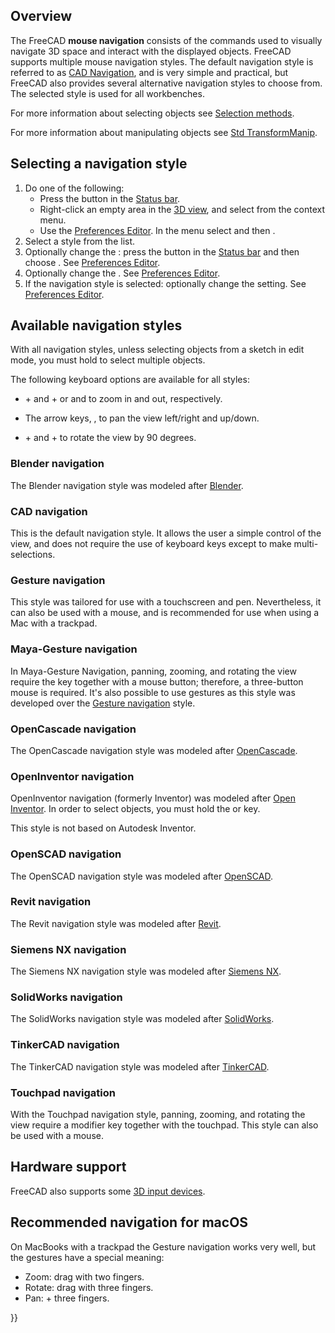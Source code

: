 <languages/>
<translate>

<!--T:59-->
{{Docnav
|[[Getting_started|Getting started]]
|[[Selection_methods|Selection methods]]
}}

</translate>
{{TOCright}}
<translate>

==Overview== <!--T:60-->

<!--T:1-->
The FreeCAD '''mouse navigation''' consists of the commands used to visually navigate 3D space and interact with the displayed objects. FreeCAD supports multiple mouse navigation styles. The default navigation style is referred to as [[#CAD_navigation|CAD Navigation]], and is very simple and practical, but FreeCAD also provides several alternative navigation styles to choose from. The selected style is used for all workbenches.

<!--T:79-->
For more information about selecting objects see [[Selection_methods|Selection methods]].

<!--T:80-->
For more information about manipulating objects see [[Std_TransformManip|Std TransformManip]].

== Selecting a navigation style == <!--T:61-->

<!--T:4-->
# Do one of the following:
#* Press the {{Button|[[File:NavigationCAD_dark.svg|16px]]}} button in the [[Status_bar|Status bar]].
#* Right-click an empty area in the [[3D_view|3D view]], and select {{MenuCommand|Navigation styles}} from the context menu.
#* Use the [[Preferences_Editor#Navigation|Preferences Editor]]. In the menu select {{MenuCommand|Edit → Preferences}} and then {{MenuCommand|Display → Navigation → 3D Navigation}}.
# Select a style from the list.
# Optionally change the {{MenuCommand|Orbit style}}: press the {{Button|[[File:NavigationCAD_dark.svg|16px]]}} button in the [[Status_bar|Status bar]] and then choose {{MenuCommand|Settings → Orbit style}}. See [[Preferences_Editor#Navigation|Preferences Editor]].
# Optionally change the {{MenuCommand|Rotation mode}}. See [[Preferences_Editor#Navigation|Preferences Editor]].
# If the {{MenuCommand|CAD}} navigation style is selected: optionally change the {{MenuCommand|Enable animation}} setting. See [[Preferences_Editor#Navigation|Preferences Editor]].

== Available navigation styles == <!--T:81-->

<!--T:87-->
With all navigation styles, unless selecting objects from a sketch in edit mode, you must hold {{KEY|Ctrl}} to select multiple objects.

<!--T:90-->
The following keyboard options are available for all styles:

<!--T:91-->
* {{KEY|Ctrl}} + {{ASCII|43}} and {{KEY|Ctrl}} + {{ASCII|22}} or {{KEY|PgUp}} and {{KEY|PgDn}} to zoom in and out, respectively.
* The arrow keys, {{ASCII|17}}{{ASCII|16}}{{ASCII|30}}{{ASCII|31}}, to pan the view left/right and up/down.
* {{KEY|Shift}} + {{ASCII|17}} and {{KEY|Shift}} + {{ASCII|16}} to rotate the view by 90 degrees.

=== Blender navigation === <!--T:7-->

<!--T:70-->
The Blender navigation style was modeled after [https://www.blender.org Blender].

<!--T:8-->
{{Blender Navigation
|Select_name=Select
|Zoom_name=Zoom
|Rotate_view_name=Rotate view
|Pan_name=Pan

<!--T:92-->
|Shift={{KEY|Shift}}

<!--T:93-->
|Select_text=Press the left mouse button over an object you want to select.

<!--T:94-->
|Zoom_text=Use the mouse wheel to zoom in and out.

<!--T:168-->
Clicking the middle mouse button re-centers the view on the location of the pointer.

<!--T:95-->
|Rotate_view_text=Hold the middle mouse button, then move the pointer.

<!--T:96-->
|Pan_text=Hold {{KEY|Shift}} and the middle mouse button, then move the pointer.

<!--T:97-->
Alternatively, hold both left and right mouse buttons, and then move the pointer.
}}

=== CAD navigation === <!--T:62-->

<!--T:5-->
This is the default navigation style. It allows the user a simple control of the view, and does not require the use of keyboard keys except to make multi-selections.

<!--T:32-->
{{CAD Navigation
|Select_name=Select
|Zoom_name=Zoom
|Rotate_view_name=Rotate view<br>First method
|Rotate_view_alt_name=Rotate view<br>Alternate method
|Pan_name=Pan

<!--T:98-->
|Ctrl={{KEY|Ctrl}}
|Shift={{KEY|Shift}}

<!--T:99-->
|Select_text=Press the left mouse button over an object you want to select.

<!--T:100-->
|Zoom_text=Use the mouse wheel to zoom in and out.

<!--T:101-->
Clicking the middle mouse button re-centers the view on the location of the pointer.

<!--T:102-->
|Rotate_view_text=Hold the middle mouse button, then press and hold the left mouse button, then move the pointer.

<!--T:35-->
If the buttons are released before you stop the mouse motion, the view continues spinning, if this is enabled.

<!--T:103-->
|Rotate_view_alt_text=Hold the middle mouse button, then press and hold the right mouse button, then move the pointer.

<!--T:37-->
With this method the middle mouse button may be released after the right mouse button is held pressed.

<!--T:38-->
Users who use the mouse with their right hand may find this method easier than the first method.

<!--T:104-->
|Pan_text=Hold the middle mouse button, then move the pointer.

<!--T:105-->
|Zoom_mode_text=Zoom mode: hold the {{KEY|Ctrl}} and {{KEY|Shift}} keys, press the right mouse button once, then move the pointer.

<!--T:106-->
|Rotate_view_mode_text=Rotate mode: hold the {{KEY|Shift}} key, press the right mouse button once, then move the pointer.

<!--T:107-->
|Pan_mode_text=Pan mode: hold the {{KEY|Ctrl}} key, press the right mouse button once, then move the pointer.
}}

=== Gesture navigation === <!--T:25-->

<!--T:73-->
This style was tailored for use with a touchscreen and pen. Nevertheless, it can also be used with a mouse, and is recommended for use when using a Mac with a trackpad.

<!--T:26-->
{{Gesture Navigation
|Select_name=Select
|Zoom_name=Zoom
|Rotate_view_name=Rotate view
|Pan_name=Pan
|Tilt_view_name=Tilt view

<!--T:108-->
|Select_text=Press the left mouse button over an object you want to select.

<!--T:109-->
|Zoom_text=Use the mouse wheel to zoom in and out.

<!--T:44-->
Clicking the middle mouse button re-centers the view on the location of the pointer. Alternatively, aim the pointer and press {{KEY|H}} on the keyboard.

<!--T:110-->
|Rotate_view_text=Hold the left mouse button, then move the pointer.
In [[Sketcher Workbench|Sketcher]] and other edit modes, this behavior is disabled. Hold {{KEY|Alt}} when pressing the mouse button to enter rotation mode.

<!--T:111-->
|Pan_text=Hold the right mouse button, then move the pointer.

<!--T:112-->
|Tilt_view_text=Hold both left and right mouse buttons, then move the pointer sideways.

<!--T:113-->
|Select_gesture_text=Tap to select.

<!--T:114-->
|Zoom_gesture_text=Drag two fingers (pinch) closer or farther apart.

<!--T:115-->
|Rotate_view_gesture_text=Drag with one finger to rotate.

<!--T:45-->
Hold {{KEY|Alt}} when in the [[Sketcher Workbench|Sketcher]].

<!--T:116-->
|Pan_gesture_text=Drag with two fingers.

<!--T:43-->
Alternatively, tap and hold, then drag. This simulates the pan with the right mouse button.

<!--T:117-->
|Tilt_view_gesture_text=Rotate the imaginary line formed by two touch points.

<!--T:46-->
This method is disabled by default. To enable, go to {{MenuCommand|Edit → Preferences → Display → Navigation}}, and uncheck the "Disable touchscreen tilt gesture" checkbox.
}}

=== Maya-Gesture navigation === <!--T:30-->

<!--T:71-->
In Maya-Gesture Navigation, panning, zooming, and rotating the view require the {{KEY|Alt}} key together with a mouse button; therefore, a three-button mouse is required. It's also possible to use gestures as this style was developed over the [[#Gesture_navigation|Gesture navigation]] style.

<!--T:31-->
{{MayaGesture Navigation
|Select_name=Select
|Zoom_name=Zoom
|Rotate_view_name=Rotate view
|Pan_name=Pan
|Tilt_view_name=Tilt view

<!--T:118-->
|Alt={{KEY|Alt}}

<!--T:119-->
|Select_text=Press the left mouse button over an object you want to select.

<!--T:120-->
|Zoom_text=Use the mouse wheel to zoom in and out.

<!--T:121-->
Alternatively, hold {{KEY|Alt}} and the right mouse button, then move the pointer.

<!--T:169-->
Clicking the middle mouse button re-centers the view on the location of the pointer. Alternatively, aim the pointer and press {{KEY|H}} on the keyboard.

<!--T:122-->
|Rotate_view_text=Hold {{KEY|Alt}} and the left mouse button, then move the pointer.

<!--T:123-->
|Pan_text=Hold {{KEY|Alt}} and the middle mouse button, then move the pointer.

<!--T:124-->
|Tilt_view_text=Hold {{KEY|Alt}} and both left and right mouse buttons, and then move the pointer sideways.
}}

=== OpenCascade navigation === <!--T:54-->

<!--T:74-->
The OpenCascade navigation style was modeled after [https://www.opencascade.com/ OpenCascade].

<!--T:56-->
{{OpenCascade Navigation
|Select_name=Select
|Zoom_name=Zoom
|Rotate_view_name=Rotate view
|Pan_name=Pan

<!--T:125-->
|Ctrl={{KEY|Ctrl}}

<!--T:126-->
|Select_text=Press the left mouse button over an object you want to select.

<!--T:127-->
|Zoom_text=Use the mouse wheel to zoom in and out.

<!--T:57-->
Alternatively, hold {{KEY|Ctrl}} and the left mouse button, then move the pointer.

<!--T:128-->
|Rotate_view_text=Hold the middle mouse button, then press and hold the right mouse button, then move the pointer.

<!--T:129-->
Alternatively, hold {{KEY|Ctrl}} and the right mouse button, then move the pointer.

<!--T:130-->
|Pan_text=Hold the middle mouse button, then move the pointer. It is possible to hold {{KEY|Ctrl}}.
}}

=== OpenInventor navigation === <!--T:63-->

<!--T:6-->
OpenInventor navigation (formerly Inventor) was modeled after [http://en.wikipedia.org/wiki/Open_Inventor Open Inventor]. In order to select objects, you must hold the {{KEY|Shift}} or {{KEY|Ctrl}} key.

<!--T:39-->
This style is not based on Autodesk Inventor.

<!--T:40-->
{{OpenInventor Navigation
|Select_name=Select
|Zoom_name=Zoom
|Rotate_view_name=Rotate view
|Pan_name=Pan

<!--T:131-->
|Shift={{KEY|Shift}}

<!--T:132-->
|Select_text=Hold {{KEY|Shift}}, then press the left mouse button over an object you want to select.

<!--T:86-->
Hold {{KEY|Ctrl}} instead to select multiple objects.

<!--T:133-->
|Zoom_text=Use the mouse wheel to zoom in and out.

<!--T:41-->
Alternatively, hold the middle mouse button, then press and hold the left mouse button, then move the pointer.

<!--T:170-->
Clicking the middle mouse button re-centers the view on the location of the pointer.

<!--T:134-->
|Rotate_view_text=Hold the left mouse button, then move the pointer.

<!--T:135-->
|Pan_text=Hold the middle mouse button, then move the pointer.
}}

=== OpenSCAD navigation === <!--T:75-->

<!--T:76-->
The OpenSCAD navigation style was modeled after [https://openscad.org/ OpenSCAD].

<!--T:78-->
{{OpenSCAD_Navigation
|Select_name=Select
|Zoom_name=Zoom
|Rotate_view_name=Rotate view
|Pan_name=Pan

<!--T:136-->
|Shift={{KEY|Shift}}

<!--T:137-->
|Select_text=Press the left mouse button over an object you want to select.

<!--T:88-->
{{VersionMinus|0.21}} Hold {{KEY|Ctrl}} and {{KEY|Shift}} when pressing the mouse button to drag an object in a sketch in edit mode.

<!--T:138-->
|Zoom_text=Use the mouse wheel to zoom in and out.

<!--T:139-->
Alternatively, hold the middle mouse button, then move the pointer.

<!--T:140-->
Or hold {{KEY|Shift}} and the right mouse button, then move the pointer.

<!--T:141-->
|Rotate_view_text=Hold the left mouse button, then move the pointer.

<!--T:89-->
Alternatively, and when a sketch is in edit mode, hold the middle mouse button, then press and hold the right mouse button, then move the pointer.

<!--T:142-->
|Pan_text=Hold the right mouse button, then move the pointer.
}}

=== Revit navigation === <!--T:48-->

<!--T:69-->
The Revit navigation style was modeled after [https://en.wikipedia.org/wiki/Autodesk_Revit Revit].

<!--T:50-->
{{Revit Navigation
|Select_name=Select
|Zoom_name=Zoom
|Rotate_view_name=Rotate view
|Pan_name=Pan

<!--T:143-->
|Shift={{KEY|Shift}}

<!--T:144-->
|Select_text=Press the left mouse button over an object you want to select.

<!--T:52-->
|Zoom_text=Use the mouse wheel to zoom in and out.

<!--T:171-->
Clicking the middle mouse button re-centers the view on the location of the pointer.

<!--T:145-->
|Rotate_view_text=Hold {{KEY|Shift}} and the middle mouse button, then move the pointer.

<!--T:53-->
Alternatively, hold the middle mouse button, then press and hold the right mouse button, then move the pointer.

<!--T:146-->
|Pan_text=Hold the middle mouse button, then move the pointer.

<!--T:51-->
Alternatively, hold both left and right mouse buttons, then move the pointer.
}}

=== Siemens NX navigation === <!--T:172-->

<!--T:173-->
{{Version|1.1}}

<!--T:174-->
The Siemens NX navigation style was modeled after [https://en.wikipedia.org/wiki/Siemens_NX Siemens NX].

<!--T:175-->
{{SiemensNX_Navigation
|Select_name=Select
|Zoom_name=Zoom
|Rotate_view_name=Rotate view
|Pan_name=Pan

<!--T:176-->
|Shift={{KEY|Shift}}

<!--T:177-->
|Select_text=Press the left mouse button over an object you want to select.

<!--T:178-->
|Zoom_text=Use the mouse wheel to zoom in and out.

<!--T:179-->
Alternatively, hold the middle mouse button, then press and hold the left mouse button, then move the pointer.

<!--T:180-->
Clicking the middle mouse button re-centers the view on the location of the pointer.

<!--T:181-->
|Rotate_view_text=Hold the middle mouse button, then move the pointer.

<!--T:182-->
|Pan_text=Hold {{KEY|Shift}} and the middle mouse button, then move the pointer.

<!--T:183-->
Alternatively, hold the middle mouse button, then press and hold the right mouse button, then move the pointer.
}}

=== SolidWorks navigation === <!--T:157-->

<!--T:158-->
{{Version|1.1}}

<!--T:159-->
The SolidWorks navigation style was modeled after [https://en.wikipedia.org/wiki/SolidWorks SolidWorks].

<!--T:160-->
{{SolidWorks_Navigation
|Select_name=Select
|Zoom_name=Zoom
|Rotate_view_name=Rotate view
|Pan_name=Pan

<!--T:161-->
|Ctrl={{KEY|Ctrl}}
|Shift={{KEY|Shift}}

<!--T:162-->
|Select_text=Press the left mouse button over an object you want to select.

<!--T:163-->
|Zoom_text=Use the mouse wheel to zoom in and out.

<!--T:164-->
Alternatively, hold {{KEY|Shift}} and the middle mouse button, then move the pointer.

<!--T:165-->
Clicking the middle mouse button re-centers the view on the location of the pointer.

<!--T:166-->
|Rotate_view_text=Hold the middle mouse button, then move the pointer.

<!--T:167-->
|Pan_text=Hold {{KEY|Ctrl}} and the middle mouse button, then move the pointer.
}}

=== TinkerCAD navigation === <!--T:82-->

<!--T:83-->
The TinkerCAD navigation style was modeled after [https://en.wikipedia.org/wiki/Tinkercad TinkerCAD].

<!--T:85-->
{{TinkerCAD Navigation
|Select_name=Select
|Zoom_name=Zoom
|Rotate_view_name=Rotate view
|Pan_name=Pan

<!--T:147-->
|Select_text=Press the left mouse button over an object you want to select.

<!--T:148-->
|Zoom_text=Use the mouse wheel to zoom in and out.

<!--T:149-->
|Rotate_view_text=Press the right mouse button, then move the pointer.

<!--T:150-->
|Pan_text=Hold the middle mouse button, then move the pointer.
}}

=== Touchpad navigation === <!--T:9-->

<!--T:72-->
With the Touchpad navigation style, panning, zooming, and rotating the view require a modifier key together with the touchpad. This style can also be used with a mouse.

<!--T:10-->
{{Touchpad Navigation
|Select_name=Select
|Zoom_name=Zoom
|Rotate_view_name=Rotate view
|Pan_name=Pan

<!--T:151-->
|Ctrl={{KEY|Ctrl}}
|Shift={{KEY|Shift}}
|Alt={{KEY|Alt}}

<!--T:152-->
|Select_text=Press the left mouse button over an object you want to select.

<!--T:153-->
|Zoom_text=Hold {{KEY|Ctrl}} and {{KEY|Shift}}, then move the pointer.

<!--T:154-->
|Rotate_view_text=Hold {{KEY|Alt}}, then move the pointer.

<!--T:155-->
Alternatively, hold {{KEY|Shift}} and the left button, then move the pointer.

<!--T:156-->
|Pan_text=Hold {{KEY|Shift}}, then move the pointer.
}}

== Hardware support == <!--T:17-->

<!--T:18-->
FreeCAD also supports some [[3D_input_devices|3D input devices]].

== Recommended navigation for macOS == <!--T:19-->

<!--T:20-->
On MacBooks with a trackpad the Gesture navigation works very well, but the gestures have a special meaning:
* Zoom: drag with two fingers.
* Rotate: drag with three fingers.
* Pan: {{KEY|Ctrl}} + three fingers.


<!--T:21-->
{{Docnav
|[[Getting_started|Getting started]]
|[[Selection_methods|Selection methods]]
}}

</translate>
{{Userdocnavi{{#translation:}}}}